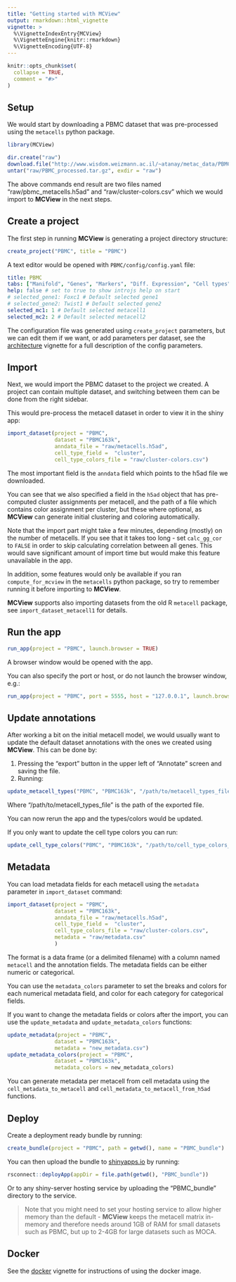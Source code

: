 ```yaml
---
title: "Getting started with MCView"
output: rmarkdown::html_vignette
vignette: >
  %\VignetteIndexEntry{MCView}
  %\VignetteEngine{knitr::rmarkdown}
  %\VignetteEncoding{UTF-8}
---
```


```r
knitr::opts_chunk$set(
  collapse = TRUE,
  comment = "#>"
)
```

## Setup

We would start by downloading a PBMC dataset that was pre-processed using the `metacells` python package. 

```r
library(MCView)
```

```r
dir.create("raw")
download.file("http://www.wisdom.weizmann.ac.il/~atanay/metac_data/PBMC_processed.tar.gz", "raw/PBMC_processed.tar.gz")
untar("raw/PBMC_processed.tar.gz", exdir = "raw")
```

The above commands end result are two files named "raw/pbmc_metacells.h5ad" and "raw/cluster-colors.csv" which we would import to __MCView__ in the next steps. 

## Create a project

The first step in running __MCView__ is generating a project directory structure: 

```r
create_project("PBMC", title = "PBMC")
```

A text editor would be opened with `PBMC/config/config.yaml` file:

```yaml
title: PBMC
tabs: ["Manifold", "Genes", "Markers", "Diff. Expression", "Cell types","Annotate", "About"] # which tabs to show
help: false # set to true to show introjs help on start
# selected_gene1: Foxc1 # Default selected gene1
# selected_gene2: Twist1 # Default selected gene2
selected_mc1: 1 # Default selected metacell1 
selected_mc2: 2 # Default selected metacell2
```

The configuration file was generated using `create_project` parameters, but we can edit them if we want, or add parameters per dataset, see the [architecture](https://tanaylab.github.io/MCView/articles/Architecture.html) vignette for a full description of the config parameters. 


## Import 

Next, we would import the PBMC dataset to the project we created. A project can contain multiple dataset, and switching between them can be done from the right sidebar. 

This would pre-process the metacell dataset in order to view it in the shiny app: 

```r
import_dataset(project = "PBMC", 
               dataset = "PBMC163k", 
               anndata_file = "raw/metacells.h5ad", 
               cell_type_field =  "cluster",
               cell_type_colors_file = "raw/cluster-colors.csv")
```

The most important field is the `anndata` field which points to the h5ad file we downloaded. 

You can see that we also specified a field in the `h5ad` object that has pre-computed cluster assignments per metacell, and the path of a file which contains color assignment per cluster, but these where optional, as __MCView__ can generate initial clustering and coloring automatically. 

Note that the import part might take a few minutes, depending (mostly) on the number of metacells. If you see that it takes too long - set `calc_gg_cor` to `FALSE` in order to skip calculating correlation between all genes. This would save significant amount of import time but would make this feature unavailable in the app. 

In addition, some features would only be available if you ran `compute_for_mcview` in the `metacells` python package, so try to remember running it before importing to __MCView__.  

__MCView__ supports also importing datasets from the old R `metacell` package, see `import_dataset_metacell1` for details.

## Run the app

```r
run_app(project = "PBMC", launch.browser = TRUE)
```

A browser window would be opened with the app. 

You can also specify the port or host, or do not launch the browser window, e.g.: 

```r
run_app(project = "PBMC", port = 5555, host = "127.0.0.1", launch.browser = FALSE)
```

## Update annotations

After working a bit on the initial metacell model, we would usually want to update the default dataset annotations with the ones we created using __MCView__. This can be done by:

1. Pressing the "export" button in the upper left of "Annotate" screen and saving the file. 
2. Running: 

```r
update_metacell_types("PBMC", "PBMC163k", "/path/to/metacell_types_file")
```

Where "/path/to/metacell_types_file" is the path of the exported file. 

You can now rerun the app and the types/colors would be updated. 

If you only want to update the cell type colors you can run: 

```r
update_cell_type_colors("PBMC", "PBMC163k", "/path/to/cell_type_colors_file")
```

## Metadata

You can load metadata fields for each metacell using the `metadata` parameter in `import_dataset` command:

```r
import_dataset(project = "PBMC", 
               dataset = "PBMC163k", 
               anndata_file = "raw/metacells.h5ad", 
               cell_type_field =  "cluster",
               cell_type_colors_file = "raw/cluster-colors.csv",
               metadata = "raw/metadata.csv"
               )
```

The format is a data frame (or a delimited filename) with a column named `metacell` and the annotation fields. The metadata fields can be either numeric or categorical. 

You can use the `metadata_colors` parameter to set the breaks and colors for each numerical metadata field, and color for each category for categorical fields. 

If you want to change the metadata fields or colors after the import, you can use the `update_metadata` and `update_metadata_colors` functions:

```r
update_metadata(project = "PBMC", 
               dataset = "PBMC163k", 
               metadata = "new_metadata.csv")
update_metadata_colors(project = "PBMC", 
               dataset = "PBMC163k", 
               metadata_colors = new_metadata_colors)               
```

You can generate metadata per metacell from cell metadata using the `cell_metadata_to_metacell` and `cell_metadata_to_metacell_from_h5ad` functions. 

## Deploy

Create a deployment ready bundle by running: 

```r
create_bundle(project = "PBMC", path = getwd(), name = "PBMC_bundle")
```

You can then upload the bundle to [shinyapps.io](https://docs.rstudio.com/shinyapps.io/getting-started.html#deploying-applications) by running: 

```r
rsconnect::deployApp(appDir = file.path(getwd(), "PBMC_bundle"))
```

Or to any shiny-server hosting service by uploading the "PBMC_bundle" directory to the service. 

> Note that you might need to set your hosting service to allow higher memory than the default - __MCView__ keeps the metacell matrix in-memory and therefore needs around 1GB of RAM for small datasets such as PBMC, but up to 2-4GB for large datasets such as MOCA. 

## Docker 

See the [docker](https://tanaylab.github.io/MCView/articles/Docker.html) vignette for instructions of using the docker image. 